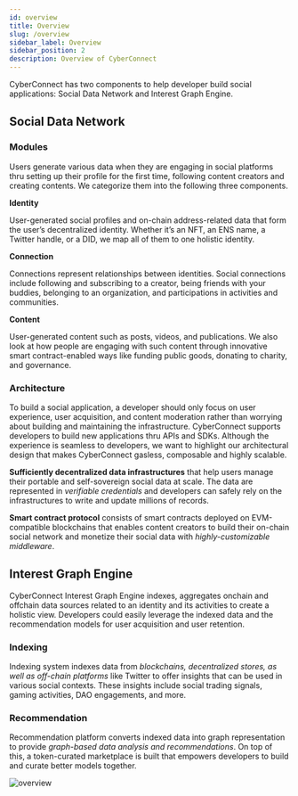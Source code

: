 ```yaml
---
id: overview
title: Overview
slug: /overview
sidebar_label: Overview
sidebar_position: 2
description: Overview of CyberConnect
---
```


CyberConnect has two components to help developer build social applications: Social Data Network and Interest Graph Engine.

## Social Data Network

### Modules

Users generate various data when they are engaging in social platforms thru setting up their profile for the first time, following content creators and creating contents. We categorize them into the following three components.

**Identity**

User-generated social profiles and on-chain address-related data that form the user’s decentralized identity. Whether it’s an NFT, an ENS name, a Twitter handle, or a DID, we map all of them to one holistic identity.

**Connection**

Connections represent relationships between identities. Social connections include following and subscribing to a creator, being friends with your buddies, belonging to an organization, and participations in activities and communities.

**Content**

User-generated content such as posts, videos, and publications. We also look at how people are engaging with such content through innovative smart contract-enabled ways like funding public goods, donating to charity, and governance.

### Architecture

To build a social application, a developer should only focus on user experience, user acquisition, and content moderation rather than worrying about building and maintaining the infrastructure. CyberConnect supports developers to build new applications thru APIs and SDKs. Although the experience is seamless to developers, we want to highlight our architectural design that makes CyberConnect gasless, composable and highly scalable.

**Sufficiently decentralized data infrastructures** that help users manage their portable and self-sovereign social data at scale. The data are represented in _verifiable credentials_ and developers can safely rely on the infrastructures to write and update millions of records.

**Smart contract protocol** consists of smart contracts deployed on EVM-compatible blockchains that enables content creators to build their on-chain social network and monetize their social data with _highly-customizable middleware_.

## Interest Graph Engine

CyberConnect Interest Graph Engine indexes, aggregates onchain and offchain data sources related to an identity and its activities to create a holistic view. Developers could easily leverage the indexed data and the recommendation models for user acquisition and user retention.

### Indexing

Indexing system indexes data from _blockchains, decentralized stores, as well as off-chain platforms_ like Twitter to offer insights that can be used in various social contexts. These insights include social trading signals, gaming activities, DAO engagements, and more.

### Recommendation

Recommendation platform converts indexed data into graph representation to provide _graph-based data analysis and recommendations_. On top of this, a token-curated marketplace is built that empowers developers to build and curate better models together.

![overview](/img/v2/overview.png)